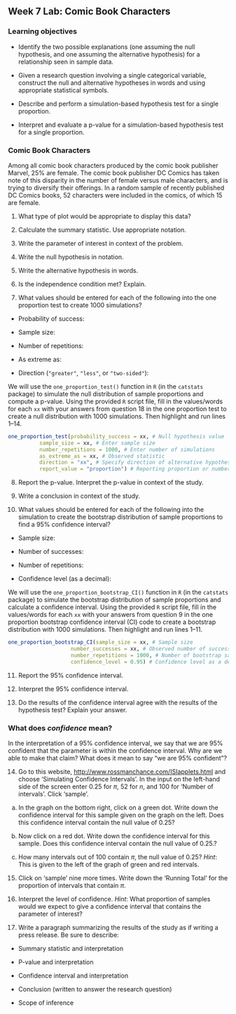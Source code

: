 ## Week 7 Lab:  Comic Book Characters

\setstretch{1}

### Learning objectives

* Identify the two possible explanations (one assuming the null hypothesis, and one assuming the alternative hypothesis) for a relationship seen in sample data.

* Given a research question involving a single categorical variable, construct the null and alternative hypotheses in words and using appropriate statistical symbols.
  
* Describe and perform a simulation-based hypothesis test for a single proportion.

* Interpret and evaluate a p-value for a simulation-based hypothesis test for a single proportion.

### Comic Book Characters

Among all comic book characters produced by the comic book publisher Marvel, 25\% are female. The comic book publisher DC Comics has taken note of this disparity in the number of female versus male characters, and is trying to diversify their offerings. In a random sample of recently published DC Comics books, 52 characters were included in the comics, of which 15 are female.

1. What type of plot would be appropriate to display this data?

\vspace{0.3in}

2. Calculate the summary statistic.  Use appropriate notation.

\vspace{0.3in}

3. Write the parameter of interest in context of the problem.

\vspace{0.8in}

4.  Write the null hypothesis in notation.

\vspace{0.3in}

5. Write the alternative hypothesis in words. 

\vspace{0.8in}

6. Is the independence condition met?  Explain.

\vspace{0.6in}

7. What values should be entered for each of the following into the one proportion test to create 1000 simulations?

\vspace{1mm}

* Probability of success:

\vspace{.2in}
* Sample size:
    
\vspace{.2in}
* Number of repetitions:
    
\vspace{.2in}
* As extreme as:
    
\vspace{.2in}
* Direction (`"greater"`, `"less"`, or `"two-sided"`):

\vspace{.2in}

We will use the `one_proportion_test()` function in `R` (in the `catstats` package) to simulate the null distribution of sample proportions and compute a p-value. Using the provided `R` script file, fill in the values/words for each `xx` with your answers from question 18 in the one proportion test to create a null distribution with 1000 simulations. Then highlight and run lines 1--14.

```r
one_proportion_test(probability_success = xx, # Null hypothesis value
          sample_size = xx, # Enter sample size
          number_repetitions = 1000, # Enter number of simulations
          as_extreme_as = xx, # Observed statistic
          direction = "xx", # Specify direction of alternative hypothesis
          report_value = "proportion") # Reporting proportion or number of successes?
```

8.  Report the p-value.  Interpret the p-value in context of the study.

\vspace{1in}

9. Write a conclusion in context of the study.

\vspace{1in}

10. What values should be entered for each of the following into the simulation to create the bootstrap distribution of sample proportions to find a 95\% confidence interval?
\vspace{1mm}

* Sample size:

\vspace{.1in}
 
* Number of successes:
    
\vspace{.1in}
* Number of repetitions:
    
\vspace{.1in}
* Confidence level (as a decimal):
    
\vspace{.1in}

We will use the `one_proportion_bootstrap_CI()` function in `R` (in the `catstats` package) to simulate the bootstrap distribution of sample proportions and calculate a confidence interval. Using the provided `R` script file, fill in the values/words for each `xx` with your answers from question 9 in the one proportion bootstrap confidence interval (CI) code to create a bootstrap distribution with 1000 simulations. Then highlight and run lines 1--11.

```r
one_proportion_bootstrap_CI(sample_size = xx, # Sample size
                    number_successes = xx, # Observed number of successes
                    number_repetitions = 1000, # Number of bootstrap samples to use
                    confidence_level = 0.95) # Confidence level as a decimal
```

11.  Report the 95\% confidence interval.

\vspace{0.5in}

12. Interpret the 95\% confidence interval.  

\vspace{0.8in}

13. Do the results of the confidence interval agree with the results of the hypothesis test?  Explain your answer.

\vspace{0.8in}

### What does *confidence* mean?

In the interpretation of a 95\% confidence interval, we say that we are 95\% confident that the parameter is within the confidence interval.  Why are we able to make that claim?  What does it mean to say "we are 95\% confident"?

14.  Go to this website, [http://www.rossmanchance.com/ISIapplets.html](http://www.rossmanchance.com/ISIapplets.html) and choose 'Simulating Confidence Intervals'.  In the input on the left-hand side of the screen enter 0.25 for $\pi$, 52 for $n$, and 100 for 'Number of intervals'.  Click 'sample'.
\vspace{1mm}

a) In the graph on the bottom right, click on a green dot.  Write down the confidence interval for this sample given on the graph on the left.  Does this confidence interval contain the null value of 0.25?
\vspace{0.5in}


b) Now click on a red dot.  Write down the confidence interval for this sample.  Does this confidence interval contain the null value of 0.25.?
\vspace{0.5in}


c) How many intervals out of 100 contain $\pi$, the null value of 0.25? *Hint*:  This is given to the left of the graph of green and red intervals.
\vspace{0.5in}

15.  Click on 'sample' nine more times.  Write down the 'Running Total' for the proportion of intervals that contain $\pi$.  

\vspace{0.5in}

16.  Interpret the level of confidence.  *Hint*: What proportion of samples would we expect to give a confidence interval that contains the parameter of interest?

\vspace{0.8in}

17. Write a paragraph summarizing the results of the study as if writing a press release.  Be sure to describe:

* Summary statistic and interpretation

* P-value and interpretation

* Confidence interval and interpretation

* Conclusion (written to answer the research question)

* Scope of inference

\newpage
